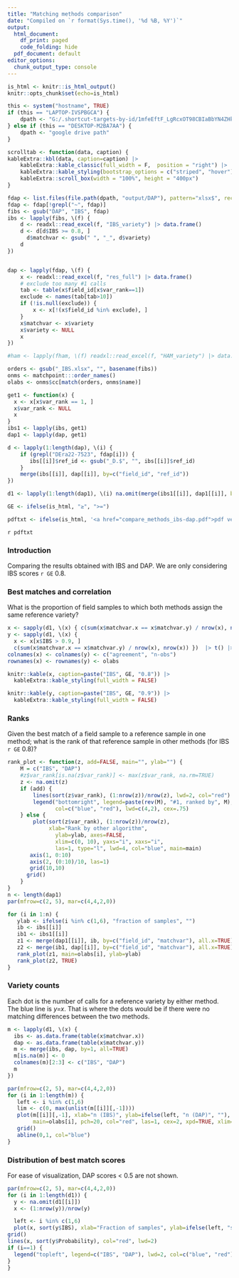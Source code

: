 ```yaml
---
title: "Matching methods comparison"
date: "Compiled on `r format(Sys.time(), '%d %B, %Y')`"
output:
  html_document:
    df_print: paged
    code_folding: hide
  pdf_document: default
editor_options:
  chunk_output_type: console
---
```



```r
is_html <- knitr::is_html_output()
knitr::opts_chunk$set(echo=is_html)

this <- system("hostname", TRUE)
if (this == "LAPTOP-IVSPBGCA") { 
	dpath <- "G:/.shortcut-targets-by-id/1mfeEftF_LgRcxOT98CBIaBbYN4ZHkBr_/share/image"
} else if (this == "DESKTOP-M2BA7AA") {
	dpath <- "google drive path"
}

scrolltab <- function(data, caption) {
kableExtra::kbl(data, caption=caption) |>
    kableExtra::kable_classic(full_width = F,  position = "right") |>
    kableExtra::kable_styling(bootstrap_options = c("striped", "hover"))  |> 
    kableExtra::scroll_box(width = "100%", height = "400px")
}

```


```r
fdap <- list.files(file.path(dpath, "output/DAP"), pattern="xlsx$", recursive=TRUE, full=TRUE)
fdap <- fdap[!grepl("~", fdap)]
fibs <- gsub("DAP", "IBS", fdap)
ibs <- lapply(fibs, \(f) {
    d <- readxl::read_excel(f, "IBS_variety") |> data.frame()
    d <- d[d$IBS >= 0.8, ]
	  d$matchvar <- gsub(" ", "_", d$variety)
    d
})


dap <- lapply(fdap, \(f) {
    x <- readxl::read_excel(f, "res_full") |> data.frame()
    # exclude too many #1 calls
    tab <- table(x$field_id[x$var_rank==1])
    exclude <- names(tab[tab>10])
    if (!is.null(exclude)) {
    	x <- x[!(x$field_id %in% exclude), ]
    }
	x$matchvar <- x$variety
	x$variety <- NULL
    x
})

#ham <- lapply(fham, \(f) readxl::read_excel(f, "HAM_variety") |> data.frame())

orders <- gsub("_IBS.xlsx", "", basename(fibs))
onms <- matchpoint:::order_names()
olabs <- onms$cc[match(orders, onms$name)]

get1 <- function(x) {
  x <- x[x$var_rank == 1, ]
  x$var_rank <- NULL
  x
}
ibs1 <- lapply(ibs, get1)
dap1 <- lapply(dap, get1)

d <- lapply(1:length(dap), \(i) {
    if (grepl("DEra22-7523", fdap[i])) {
       ibs[[i]]$ref_id <- gsub("_D.$", "", ibs[[i]]$ref_id)
    }
    merge(ibs[[i]], dap[[i]], by=c("field_id", "ref_id"))
})

d1 <- lapply(1:length(dap1), \(i) na.omit(merge(ibs1[[i]], dap1[[i]], by="field_id", all.x=T)))

GE <- ifelse(is_html, "≥", ">=")

pdftxt <- ifelse(is_html, '<a href="compare_methods_ibs-dap.pdf">pdf version</a>', "")
```

`r pdftxt`

### Introduction

Comparing the results obtained with IBS and DAP. We are only considering IBS scores `r GE` 0.8.

### Best matches and correlation

What is the proportion of field samples to which both methods assign the same reference variety?

<div class = "row">
<div class = "col-md-6">
```r

x <- sapply(d1, \(x) { c(sum(x$matchvar.x == x$matchvar.y) / nrow(x), nrow(x)) }) |> t() |> round(2)
y <- sapply(d1, \(x) { 
  x <- x[x$IBS > 0.9, ]
  c(sum(x$matchvar.x == x$matchvar.y) / nrow(x), nrow(x)) })  |> t() |> round(2)
colnames(x) <- colnames(y) <- c("agreement", "n-obs")
rownames(x) <- rownames(y) <- olabs

knitr::kable(x, caption=paste("IBS", GE, "0.8")) |> 
  kableExtra::kable_styling(full_width = FALSE)
```
</div>
<div class = "col-md-6">
```r
knitr::kable(y, caption=paste("IBS", GE, "0.9")) |> 
  kableExtra::kable_styling(full_width = FALSE)
```
</div></div>


### Ranks

Given the best match of a field sample to a reference sample in one method; what is the rank of that reference sample in other methods (for IBS `r GE` 0.8)?

```r
rank_plot <- function(z, add=FALSE, main="", ylab="") {
	M = c("IBS", "DAP")
	#z$var_rank[is.na(z$var_rank)] <- max(z$var_rank, na.rm=TRUE)
	z <- na.omit(z)
	if (add) {
		lines(sort(z$var_rank), (1:nrow(z))/nrow(z), lwd=2, col="red")
		legend("bottomright", legend=paste(rev(M), "#1, ranked by", M),
		       col=c("blue", "red"), lwd=c(4,2), cex=.75)
	} else {
		plot(sort(z$var_rank), (1:nrow(z))/nrow(z), 
		     xlab="Rank by other algorithm", 
			   ylab=ylab, axes=FALSE,
			   xlim=c(0, 10), yaxs="i", xaxs="i",
			   las=1, type="l", lwd=4, col="blue", main=main)
	   axis(1, 0:10)
	   axis(2, (0:10)/10, las=1)
	   grid(10,10)
	  grid()
	}
}
n <- length(dap1)
par(mfrow=c(2, 5), mar=c(4,4,2,0))

for (i in 1:n) {
   ylab <- ifelse(i %in% c(1,6), "fraction of samples", "")
   ib <- ibs[[i]]
   ib1 <- ibs1[[i]]
   z1 <- merge(dap1[[i]], ib, by=c("field_id", "matchvar"), all.x=TRUE)
   z2 <- merge(ib1, dap[[i]], by=c("field_id", "matchvar"), all.x=TRUE)
   rank_plot(z1, main=olabs[i], ylab=ylab)
   rank_plot(z2, TRUE)
}

```


### Variety counts 

Each dot is the number of calls for a reference variety by either method. The blue line is *y=x*. That is where the dots would be if there were no matching differences between the two methods. 

```r
m <- lapply(d1, \(x) {
  ibs <- as.data.frame(table(x$matchvar.x))
  dap <- as.data.frame(table(x$matchvar.y))
  m <- merge(ibs, dap, by=1, all=TRUE)
  m[is.na(m)] <- 0
  colnames(m)[2:3] <- c("IBS", "DAP")
  m
})

par(mfrow=c(2, 5), mar=c(4,4,2,0))
for (i in 1:length(m)) {
   left <- i %in% c(1,6)
   lim <- c(0, max(unlist(m[[i]][,-1])))
   plot(m[[i]][,-1], xlab="n (IBS)", ylab=ifelse(left, "n (DAP)", ""), 
        main=olabs[i], pch=20, col="red", las=1, cex=2, xpd=TRUE, xlim=lim, ylim=lim)
   grid()
   abline(0,1, col="blue")
}
```



### Distribution of best match scores 

For ease of visualization, DAP scores < 0.5 are not shown.

```r
par(mfrow=c(2, 5), mar=c(4,4,2,0))
for (i in 1:length(d1)) {
  y <- na.omit(d1[[i]])
  x <- (1:nrow(y))/nrow(y)

  left <- i %in% c(1,6)
  plot(x, sort(y$IBS), xlab="Fraction of samples", ylab=ifelse(left, "score", ""), las=1, ylim=c(0.5, 1), type="l", lwd=2, col="blue", main=olabs[i])
grid()
lines(x, sort(y$Probability), col="red", lwd=2)
if (i==1) {
  legend("topleft", legend=c("IBS", "DAP"), lwd=2, col=c("blue", "red"), cex=.9)
}
}
```

</br>

